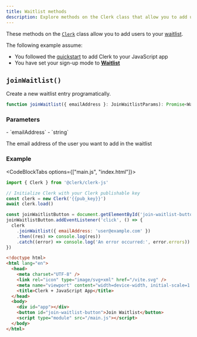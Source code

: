 ```yaml
---
title: Waitlist methods
description: Explore methods on the Clerk class that allow you to add users to your waitlist.
---
```


These methods on the [`Clerk`](/docs/references/javascript/clerk/clerk) class allow you to add users to your [waitlist](/docs/authentication/configuration/restrictions#waitlist).

The following example assume:

- You followed the [quickstart](/docs/quickstarts/javascript) to add Clerk to your JavaScript app
- You have set your sign-up mode to [**Waitlist**](docs/authentication/configuration/restrictions#waitlist)

## `joinWaitlist()`

Create a new waitlist entry programatically.

```typescript
function joinWaitlist({ emailAddress }: JoinWaitlistParams): Promise<Waitlist>
```

### Parameters

<Properties>
  - `emailAddress`
  - `string`

  The email address of the user you want to add in the waitlist
</Properties>

### Example

<CodeBlockTabs options={["main.js", "index.html"]}>
  ```js {{ filename: 'main.js', mark: [[9, 12]] }}
  import { Clerk } from '@clerk/clerk-js'

  // Initialize Clerk with your Clerk publishable key
  const clerk = new Clerk('{{pub_key}}')
  await clerk.load()

  const joinWaitlistButton = document.getElementById('join-waitlist-button')
  joinWaitlistButton.addEventListener('click', () => {
    clerk
      .joinWaitlist({ emailAddress: 'user@example.com' })
      .then((res) => console.log(res))
      .catch((error) => console.log('An error occurred:', error.errors))
  })
  ```

  ```html {{ filename: 'index.html' }}
  <!doctype html>
  <html lang="en">
    <head>
      <meta charset="UTF-8" />
      <link rel="icon" type="image/svg+xml" href="/vite.svg" />
      <meta name="viewport" content="width=device-width, initial-scale=1.0" />
      <title>Clerk + JavaScript App</title>
    </head>
    <body>
      <div id="app"></div>
      <button id="join-waitlist-button">Join Waitlist</button>
      <script type="module" src="/main.js"></script>
    </body>
  </html>
  ```
</CodeBlockTabs>
